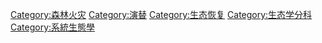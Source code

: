 [[Category:森林火灾|Category:森林火灾]]
[[Category:演替|Category:演替]]
[[Category:生态恢复|Category:生态恢复]]
[[Category:生态学分科|Category:生态学分科]]
[[Category:系統生態學|Category:系統生態學]]